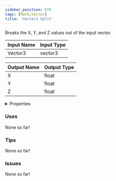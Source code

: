 ```yaml
---
sidebar_position: 676
tags: [Math,Vector]
title: 'Vector3 Split'
---
```


Breaks the X, Y, and Z values out of the input vector.




<EsbSvg />

| Input Name | Input Type |
|-----------|-----------|
| Vector3 | vector3 |

| Output Name | Output Type |
|-----------|-----------|
| X | float |
| Y | float |
| Z | float |


<details>
  <summary>Properties</summary>
  <div>
    <div>
    <table>
      <thead>
        <tr>
          <th>Is beta required?</th>
          <th>❌</th>
        </tr>
        <tr>
          <th>Is this chip a trolling risk?</th>
          <th>❌</th>
        </tr>
        <tr>
          <th>Is this chip a role assignment risk?</th>
          <th>❌</th>
        </tr>
        <tr>
          <th>Chip UUID</th>
          <th>2d677241-61b7-45d2-aec2-4a302e3483a0</th>
        </tr>
      </thead>
    </table>
    </div>
  </div>
</details>

### Uses

None so far!

### Tips

None so far!

### Issues

None so far!